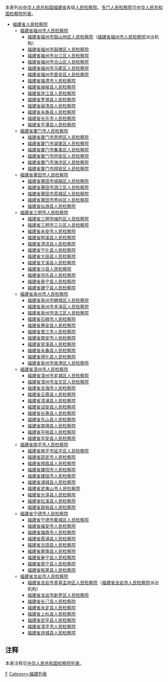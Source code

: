 本表列出[[中华人民共和国|中华人民共和国]][[福建省|福建省]]各级[[人民检察院|人民检察院]]。[[专门人民检察院|专门人民检察院]]见[[中华人民共和国检察院列表|中华人民共和国检察院列表]]。
*[[福建省人民检察院|福建省人民检察院]]
**[[福建省福州市人民检察院|福建省福州市人民检察院]]
***[[福建省福州市鼓山地区人民检察院|福建省福州市鼓山地区人民检察院]]（[[福建省福州市人民检察院|福建省福州市人民检察院]]派出机构）
***[[福建省福州市鼓楼区人民检察院|福建省福州市鼓楼区人民检察院]]
***[[福建省福州市台江区人民检察院|福建省福州市台江区人民检察院]]
***[[福建省福州市仓山区人民检察院|福建省福州市仓山区人民检察院]]
***[[福建省福州市马尾区人民检察院|福建省福州市马尾区人民检察院]]
***[[福建省福州市晋安区人民检察院|福建省福州市晋安区人民检察院]]
***[[福建省福清市人民检察院|福建省福清市人民检察院]]
***[[福建省闽侯县人民检察院|福建省闽侯县人民检察院]]
***[[福建省连江县人民检察院|福建省连江县人民检察院]]
***[[福建省罗源县人民检察院|福建省罗源县人民检察院]]
***[[福建省闽清县人民检察院|福建省闽清县人民检察院]]
***[[福建省永泰县人民检察院|福建省永泰县人民检察院]]
***[[福建省长乐市人民检察院|福建省长乐市人民检察院]]
***[[福建省平潭县人民检察院|福建省平潭县人民检察院]]
**[[福建省厦门市人民检察院|福建省厦门市人民检察院]]
***[[福建省厦门市思明区人民检察院|福建省厦门市思明区人民检察院]]
***[[福建省厦门市湖里区人民检察院|福建省厦门市湖里区人民检察院]]
***[[福建省厦门市集美区人民检察院|福建省厦门市集美区人民检察院]]
***[[福建省厦门市同安区人民检察院|福建省厦门市同安区人民检察院]]
***[[福建省厦门市海沧区人民检察院|福建省厦门市海沧区人民检察院]]
***[[福建省厦门市翔安区人民检察院|福建省厦门市翔安区人民检察院]]
**[[福建省莆田市人民检察院|福建省莆田市人民检察院]]
***[[福建省莆田市城厢区人民检察院|福建省莆田市城厢区人民检察院]]
***[[福建省莆田市涵江区人民检察院|福建省莆田市涵江区人民检察院]]
***[[福建省莆田市荔城区人民检察院|福建省莆田市荔城区人民检察院]]
***[[福建省莆田市秀屿区人民检察院|福建省莆田市秀屿区人民检察院]]
***[[福建省仙游县人民检察院|福建省仙游县人民检察院]]
**[[福建省三明市人民检察院|福建省三明市人民检察院]]
***[[福建省三明市梅列区人民检察院|福建省三明市梅列区人民检察院]]
***[[福建省三明市三元区人民检察院|福建省三明市三元区人民检察院]]
***[[福建省永安市人民检察院|福建省永安市人民检察院]]
***[[福建省明溪县人民检察院|福建省明溪县人民检察院]]
***[[福建省清流县人民检察院|福建省清流县人民检察院]]
***[[福建省宁化县人民检察院|福建省宁化县人民检察院]]
***[[福建省大田县人民检察院|福建省大田县人民检察院]]
***[[福建省尤溪县人民检察院|福建省尤溪县人民检察院]]
***[[福建省沙县人民检察院|福建省沙县人民检察院]]
***[[福建省将乐县人民检察院|福建省将乐县人民检察院]]
***[[福建省泰宁县人民检察院|福建省泰宁县人民检察院]]
***[[福建省建宁县人民检察院|福建省建宁县人民检察院]]
**[[福建省泉州市人民检察院|福建省泉州市人民检察院]]
***[[福建省泉州市鲤城区人民检察院|福建省泉州市鲤城区人民检察院]]
***[[福建省泉州市丰泽区人民检察院|福建省泉州市丰泽区人民检察院]]
***[[福建省泉州市洛江区人民检察院|福建省泉州市洛江区人民检察院]]
***[[福建省石狮市人民检察院|福建省石狮市人民检察院]]
***[[福建省惠安县人民检察院|福建省惠安县人民检察院]]
***[[福建省晋江市人民检察院|福建省晋江市人民检察院]]
***[[福建省南安市人民检察院|福建省南安市人民检察院]]
***[[福建省安溪县人民检察院|福建省安溪县人民检察院]]
***[[福建省永春县人民检察院|福建省永春县人民检察院]]
***[[福建省德化县人民检察院|福建省德化县人民检察院]]
***[[福建省泉州市泉港区人民检察院|福建省泉州市泉港区人民检察院]]
**[[福建省漳州市人民检察院|福建省漳州市人民检察院]]
***[[福建省漳州市芗城区人民检察院|福建省漳州市芗城区人民检察院]]
***[[福建省漳州市龙文区人民检察院|福建省漳州市龙文区人民检察院]]
***[[福建省龙海市人民检察院|福建省龙海市人民检察院]]
***[[福建省云霄县人民检察院|福建省云霄县人民检察院]]
***[[福建省漳浦县人民检察院|福建省漳浦县人民检察院]]
***[[福建省诏安县人民检察院|福建省诏安县人民检察院]]
***[[福建省长泰县人民检察院|福建省长泰县人民检察院]]
***[[福建省东山县人民检察院|福建省东山县人民检察院]]
***[[福建省南靖县人民检察院|福建省南靖县人民检察院]]
***[[福建省平和县人民检察院|福建省平和县人民检察院]]
***[[福建省华安县人民检察院|福建省华安县人民检察院]]
**[[福建省南平市人民检察院|福建省南平市人民检察院]]
***[[福建省南平市延平区人民检察院|福建省南平市延平区人民检察院]]
***[[福建省邵武市人民检察院|福建省邵武市人民检察院]]
***[[福建省顺昌县人民检察院|福建省顺昌县人民检察院]]
***[[福建省建阳市人民检察院|福建省建阳市人民检察院]]
***[[福建省建瓯市人民检察院|福建省建瓯市人民检察院]]
***[[福建省浦城县人民检察院|福建省浦城县人民检察院]]
***[[福建省武夷山市人民检察院|福建省武夷山市人民检察院]]
***[[福建省光泽县人民检察院|福建省光泽县人民检察院]]
***[[福建省松溪县人民检察院|福建省松溪县人民检察院]]
***[[福建省政和县人民检察院|福建省政和县人民检察院]]
**[[福建省宁德市人民检察院|福建省宁德市人民检察院]]
***[[福建省宁德市蕉城区人民检察院|福建省宁德市蕉城区人民检察院]]
***[[福建省福安市人民检察院|福建省福安市人民检察院]]
***[[福建省福鼎市人民检察院|福建省福鼎市人民检察院]]
***[[福建省霞浦县人民检察院|福建省霞浦县人民检察院]]
***[[福建省古田县人民检察院|福建省古田县人民检察院]]
***[[福建省屏南县人民检察院|福建省屏南县人民检察院]]
***[[福建省寿宁县人民检察院|福建省寿宁县人民检察院]]
***[[福建省周宁县人民检察院|福建省周宁县人民检察院]]
***[[福建省柘荣县人民检察院|福建省柘荣县人民检察院]]
**[[福建省龙岩市人民检察院|福建省龙岩市人民检察院]]
***[[福建省龙岩市青草盂地区人民检察院|福建省龙岩市青草盂地区人民检察院]]（[[福建省龙岩市人民检察院|福建省龙岩市人民检察院]]派出机构）
***[[福建省龙岩市新罗区人民检察院|福建省龙岩市新罗区人民检察院]]
***[[福建省长汀县人民检察院|福建省长汀县人民检察院]]
***[[福建省永定县人民检察院|福建省永定县人民检察院]]
***[[福建省上杭县人民检察院|福建省上杭县人民检察院]]
***[[福建省武平县人民检察院|福建省武平县人民检察院]]
***[[福建省漳平市人民检察院|福建省漳平市人民检察院]]
***[[福建省连城县人民检察院|福建省连城县人民检察院]]
==注释==
本表注释见[[中华人民共和国检察院列表|中华人民共和国检察院列表]]。
{{reflist}}
{{福建行政区划}}
{{中华人民共和国检察院}}
[[Category:中华人民共和国检察院列表|F]]
[[Category:福建列表|Category:福建列表]]